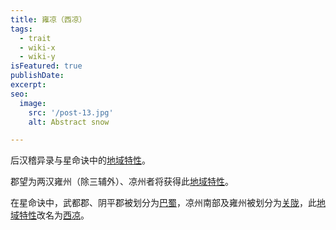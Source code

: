 ```yaml
---
title: 雍凉（西凉）
tags:
  - trait
  - wiki-x
  - wiki-y
isFeatured: true
publishDate: 
excerpt: 
seo:
  image:
    src: '/post-13.jpg'
    alt: Abstract snow

---
```


后汉稽异录与星命诀中的<a href='../trait_00_regional'>地域特性</a>。

郡望为两汉雍州（除三辅外）、凉州者将获得此<a href='../trait_00_regional'>地域特性</a>。

在星命诀中，武都郡、阴平郡被划分为<a href='../trait_bashu'>巴蜀</a>，凉州南部及雍州被划分为<a href='../trait_guanzhong'>关陇</a>，此<a href='../trait_00_regional'>地域特性</a>改名为<a href=''>西凉</a>。